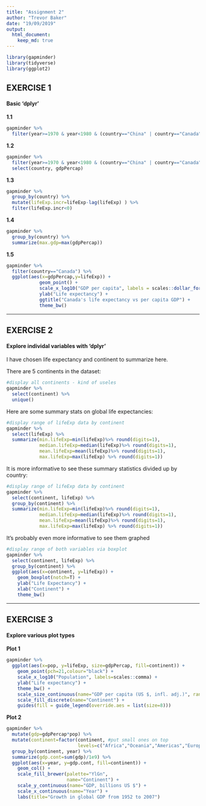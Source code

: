 ```yaml
---
title: "Assignment 2"
author: "Trevor Baker"
date: "19/09/2019"
output: 
  html_document:
    keep_md: true
---
```


```r

library(gapminder)
library(tidyverse)
library(ggplot2)

```



## EXERCISE 1
#### Basic 'dplyr'

__1.1__
```r

gapminder %>%
  filter(year>=1970 & year<1980 & (country=="China" | country=="Canada" | country=="United States"))

```


__1.2__
```r
gapminder %>%
  filter(year>=1970 & year<1980 & (country=="China" | country=="Canada" | country=="United States")) %>%
  select(country, gdpPercap)
```


__1.3__
```r

gapminder %>%
  group_by(country) %>%
  mutate(lifeExp.incr=lifeExp-lag(lifeExp) ) %>%
  filter(lifeExp.incr<0)

```

__1.4__
```r

gapminder %>%
  group_by(country) %>%
  summarize(max.gdp=max(gdpPercap))

```


__1.5__
```r

gapminder %>%
  filter(country=="Canada") %>%
  ggplot(aes(x=gdpPercap,y=lifeExp)) + 
            geom_point() +
            scale_x_log10("GDP per capita", labels = scales::dollar_format()) +
            ylab("Life expectancy") +
            ggtitle("Canada's life expectancy vs per capita GDP") +
            theme_bw()

```

---

## EXERCISE 2
#### Explore individal variables with 'dplyr'

I have chosen life expectancy and continent to summarize here.

There are 5 continents in the dataset:
```r
#display all continents - kind of useles
gapminder %>%
  select(continent) %>%
  unique()
```


Here are some summary stats on global life expectancies:
```r
#display range of lifeExp data by continent
gapminder %>%
  select(lifeExp) %>%
  summarize(min.lifeExp=min(lifeExp)%>% round(digits=1),
            median.lifeExp=median(lifeExp)%>% round(digits=1),
            mean.lifeExp=mean(lifeExp)%>% round(digits=1),
            max.lifeExp=max(lifeExp) %>% round(digits=1)) 
```

It is more informative to see these summary statistics divided up by country:
```r
#display range of lifeExp data by continent
gapminder %>%
  select(continent, lifeExp) %>%
  group_by(continent) %>%
  summarize(min.lifeExp=min(lifeExp)%>% round(digits=1),
            median.lifeExp=median(lifeExp)%>% round(digits=1),
            mean.lifeExp=mean(lifeExp)%>% round(digits=1),
            max.lifeExp=max(lifeExp) %>% round(digits=1)) 
```

It's probably even more informative to see them graphed
```r

#display range of both variables via boxplot
gapminder %>%
  select(continent, lifeExp) %>%
  group_by(continent) %>%
  ggplot(aes(x=continent, y=lifeExp)) +
    geom_boxplot(notch=T) +
    ylab("Life Expectancy") +
    xlab("Continent") +
    theme_bw()

```

---

## EXERCISE 3
#### Explore various plot types

__Plot 1__

```r

gapminder %>%
  ggplot(aes(x=pop, y=lifeExp, size=gdpPercap, fill=continent)) +
    geom_point(pch=21,colour="black") +
    scale_x_log10("Population", labels=scales::comma) +
    ylab("Life expectancy") +
    theme_bw() +
    scale_size_continuous(name="GDP per capita (US $, infl. adj.)", range=c(0.5,10)) +
    scale_fill_discrete(name="Continent") +
    guides(fill = guide_legend(override.aes = list(size=8)))


```

__Plot 2__
```r

gapminder %>%
  mutate(gdp=gdpPercap*pop) %>%
  mutate(continent=factor(continent, #put small ones on top
                          levels=c("Africa","Oceania","Americas","Europe","Asia"))) %>%
  group_by(continent, year) %>%
  summarize(gdp.cont=sum(gdp)/1e9) %>%
  ggplot(aes(x=year, y=gdp.cont, fill=continent)) +
    geom_col() +
    scale_fill_brewer(palette="YlGn", 
                      name="Continent") +
    scale_y_continuous(name="GDP, billions US $") +
    scale_x_continuous(name="Year") +
    labs(title="Growth in global GDP from 1952 to 2007")


```


